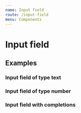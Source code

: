 ```yaml
---
name: Input field
route: /input-field
menu: Components
---
```


# Input field

<limel-props name="limel-input-field" />

## Examples

### Input field of type text

<limel-example path="input-field" name="limel-example-input-field-text" />

### Input field of type number

<limel-example path="input-field" name="limel-example-input-field-number" />

### Input field with completions

<limel-example
    path="input-field"
    name="limel-example-input-field-autocomplete"
/>
